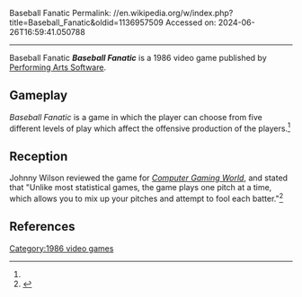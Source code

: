 Baseball Fanatic
Permalink: //en.wikipedia.org/w/index.php?title=Baseball_Fanatic&oldid=1136957509
Accessed on: 2024-06-26T16:59:41.050788



------
Baseball Fanatic
{{short description|1986 video game}}
{{Orphan|date=December 2020}}
{{Infobox video game
| collapsible = 
| state = 
| italic title = 
| title = Baseball Fanatic
| image = BaseballFanatic cover.png
| alt = 
| caption = 
| developer =  
| publisher = [[Performing Arts Software]]
| series = 
| engine = 
| platforms = 
| released = 1986
| genre = 
| modes = 
}}
'''''Baseball Fanatic''''' is a 1986 video game published by [[Performing Arts Software]].

==Gameplay==
''Baseball Fanatic'' is a game in which the player can choose from five different levels of play which affect the offensive production of the players.<ref name="CGW36"/>

==Reception==
Johnny Wilson reviewed the game for ''[[Computer Gaming World]]'', and stated that "Unlike most statistical games, the game plays one pitch at a time, which allows you to mix up your pitches and attempt to fool each batter."<ref name="CGW36">{{cite magazine |last=Wilson |first=Johnny |title=Baseball Fever |magazine=Computer Gaming World |date=April 1987 |volume=1 |issue=36 |pages=43–44}}</ref>

==References==
{{reflist}}

[[Category:1986 video games]]


{{Sports-videogame-stub}}